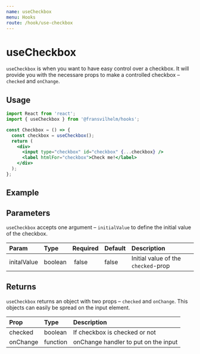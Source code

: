 ```yaml
---
name: useCheckbox
menu: Hooks
route: /hook/use-checkbox
---
```



# useCheckbox

`useCheckbox` is when you want to have easy control over a checkbox. It will
provide you with the necessare props to make a controlled checkbox – `checked`
and `onChange`.

## Usage

```jsx
import React from 'react';
import { useCheckbox } from '@fransvilhelm/hooks';

const Checkbox = () => {
  const checkbox = useCheckbox();
  return (
    <div>
      <input type="checkbox" id="checkbox" {...checkbox} />
      <label htmlFor="checkbox">Check me!</label>
    </div>
  );
};
```

## Example

<Playground>
  <UseCheckboxExample />
</Playground>

## Parameters

`useCheckbox` accepts one argument – `initialValue` to define the initial value
of the checkbox.

| Param       | Type    | Required | Default | Description                         |
| :---------- | :------ | :------- | :------ | :---------------------------------- |
| initalValue | boolean |  false   | false   | Initial value of the `checked`-prop |

## Returns

`useCheckbox` returns an object with two props – `checked` and `onChange`. This
objects can easily be spread on the input element.

| Prop     | Type     | Description                          |
| :------- | :------- | :----------------------------------- |
| checked  | boolean  | If checkbox is checked or not        |
| onChange | function | onChange handler to put on the input |
